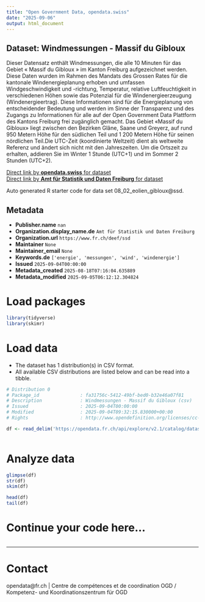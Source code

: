 ```yaml
---
title: "Open Government Data, opendata.swiss"
date: "2025-09-06"
output: html_document
---
```


## Dataset: Windmessungen - Massif du Gibloux

Dieser Datensatz enthält Windmessungen, die alle 10 Minuten für das Gebiet « Massif du Gibloux » im Kanton Freiburg aufgezeichnet werden. Diese Daten wurden im Rahmen des Mandats des Grossen Rates für die kantonale Windenergieplanung erhoben und umfassen Windgeschwindigkeit und -richtung, Temperatur, relative Luftfeuchtigkeit in verschiedenen Höhen sowie das Potenzial für die Windenergieerzeugung (Windenergieertrag). Diese Informationen sind für die Energieplanung von entscheidender Bedeutung und werden im Sinne der Transparenz und des Zugangs zu Informationen für alle auf der Open Government Data Plattform des Kantons Freiburg frei zugänglich gemacht. Das Gebiet «Massif du Gibloux» liegt zwischen den Bezirken Glâne, Saane und Greyerz, auf rund 950 Metern Höhe für den südlichen Teil und 1 200 Metern Höhe für seinen nördlichen Teil.Die UTC-Zeit (koordinierte Weltzeit) dient als weltweite Referenz und ändert sich nicht mit den Jahreszeiten. Um die Ortszeit zu erhalten, addieren Sie im Winter 1 Stunde (UTC+1) und im Sommer 2 Stunden (UTC+2).

[Direct link by **opendata.swiss** for dataset](https://opendata.swiss/de/dataset/windmessungen-massif-du-gibloux)<br>
[Direct link by **Amt für Statistik und Daten Freiburg** for dataset](https://opendata.fr.ch/explore/dataset/08_02_eolien_gibloux/)

Auto generated R starter code for data set 08_02_eolien_gibloux@ssd.

## Metadata

- **Publisher.name** `nan`
- **Organization.display_name.de** `Amt für Statistik und Daten Freiburg`
- **Organization.url** `https://www.fr.ch/deef/ssd`
- **Maintainer** `None`
- **Maintainer_email** `None`
- **Keywords.de** `['energie', 'messungen', 'wind', 'windenergie']`
- **Issued** `2025-09-04T00:00:00`
- **Metadata_created** `2025-08-18T07:16:04.635889`
- **Metadata_modified** `2025-09-05T06:12:12.304824`


# Load packages

```r

library(tidyverse)
library(skimr)

```

# Load data

-   The dataset has 1 distribution(s) in CSV format.
-   All available CSV distributions are listed below and can be read into a tibble.

```r

# Distribution 0
# Package_id               : fa31756c-5412-49bf-bed0-b32e46a07f81
# Description              : Windmessungen - Massif du Gibloux (csv)
# Issued                   : 2025-09-04T00:00:00
# Modified                 : 2025-09-04T09:32:15.830000+00:00
# Rights                   : http://www.opendefinition.org/licenses/cc-by-sa

df <- read_delim('https://opendata.fr.ch/api/explore/v2.1/catalog/datasets/08_02_eolien_gibloux/exports/csv?use_labels=true')



```

# Analyze data

```r

glimpse(df)
str(df)
skim(df)

head(df)
tail(df)

```

# Continue your code here...

```r

```

------------------------------------------------------------------------

# Contact

opendata@fr.ch | Centre de compétences et de coordination OGD / Kompetenz- und Koordinationszentrum für OGD
